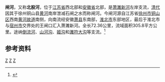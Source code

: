 {{Infobox River
  | river_name      = 闸河
  | image_name      =
  | image_size      = 
  | caption         = 
  | origin          = [[江苏省|江苏省]][[徐州市|徐州市]][[铜山区|铜山区]]西南
  | mouth           = [[安徽省|安徽省]][[淮北市|淮北市]]与[[宿州市|宿州市]]交界的王闸口[[萧濉新河|萧濉新河]]
  | basin_countries = {{PRC}}
  | length          = 72.36公里
  | elevation       = 
  | mouth_elevation = 
  | discharge       = 
  | watershed       = 305.8平方公里
}}
'''闸河'''，又称'''北股河'''，位于[[江苏省|江苏省]]西北部和[[安徽省|安徽省]]北部，是[[萧濉新河|萧濉新河]]左岸支流，[[清代|清代]]因其于徐州铜山县[[黄河|黄河]]南岸泄减石闸之水而称闸河。今闸河源自江苏省[[徐州市|徐州市]][[铜山区|铜山区]]西南[[废黄河|黄河故道]]南侧，向南流经安徽[[萧县|萧县]]东南部，[[淮北市|淮北市]]东部地区，最后于淮北市与[[宿州市|宿州市]]交界处的王闸口汇入萧濉新河。全长72.36公里，流域面积305.8平方公里。途纳[[倒流河_(闸河)|倒流河]]、[[山河沟|山河沟]]、[[姬沟_(闸河)|姬沟]]和[[濉符大沟|濉符大沟]]等支流。<ref name="中国河湖大典">{{cite book zh |author=《中国河湖大典》编纂委员会 |title=《中国河湖大典·淮河卷》 |format=M |edition=1 |location=北京 |publisher=中国水利水电出版社 |date=2010年9月 |pages=121页 |id= ISBN 978-7-5084-7953-8}}</ref>

==参考资料==
{{reflist}}
{{淮河}}
[[Category:淮河水系|Z]]
[[Category:江苏河流|Z]]
[[Category:安徽河流|Z]]